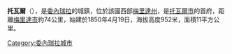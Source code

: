 '''托瓦爾'''（{{lang-es|Tovar}}），是[[委內瑞拉|委內瑞拉]]的城鎮，位於該國西部[[梅里達州|梅里達州]]，是[[托瓦爾市_(梅里達州)|托瓦爾市]]的首府，距離[[梅里達市|梅里達市]]約74公里，始建於1850年4月19日，海拔高度952米，面積11平方公里。

{{Venezuela-geo-stub}}
[[Category:委內瑞拉城市|Category:委內瑞拉城市]]